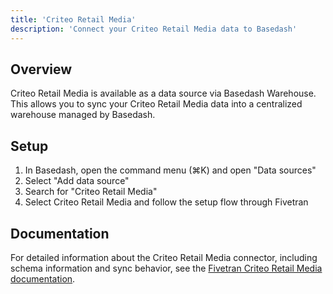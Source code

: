 ```yaml
---
title: 'Criteo Retail Media'
description: 'Connect your Criteo Retail Media data to Basedash'
---
```


## Overview

Criteo Retail Media is available as a data source via Basedash Warehouse. This allows you to sync your Criteo Retail Media data into a centralized warehouse managed by Basedash.

## Setup

1. In Basedash, open the command menu (⌘K) and open "Data sources"
2. Select "Add data source"
3. Search for "Criteo Retail Media"
4. Select Criteo Retail Media and follow the setup flow through Fivetran

## Documentation

For detailed information about the Criteo Retail Media connector, including schema information and sync behavior, see the [Fivetran Criteo Retail Media documentation](https://fivetran.com/docs/connectors/applications/criteo-retail-media).
